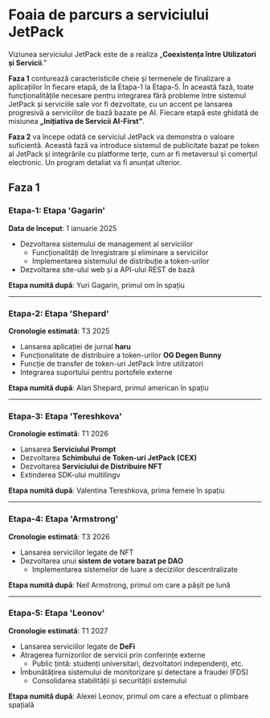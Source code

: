 # Foaia de parcurs a serviciului JetPack

Viziunea serviciului JetPack este de a realiza „**Coexistența între Utilizatori și Servicii**.”

**Faza 1** conturează caracteristicile cheie și termenele de finalizare a aplicațiilor în fiecare etapă, de la Etapa-1 la Etapa-5. În această fază, toate funcționalitățile necesare pentru integrarea fără probleme între sistemul JetPack și serviciile sale vor fi dezvoltate, cu un accent pe lansarea progresivă a serviciilor de bază bazate pe AI. Fiecare etapă este ghidată de misiunea **„Inițiativa de Servicii AI-First”**.

**Faza 2** va începe odată ce serviciul JetPack va demonstra o valoare suficientă. Această fază va introduce sistemul de publicitate bazat pe token al JetPack și integrările cu platforme terțe, cum ar fi metaversul și comerțul electronic. Un program detaliat va fi anunțat ulterior.


## Faza 1

### **Etapa-1: Etapa 'Gagarin'**
**Data de început**: 1 ianuarie 2025

- Dezvoltarea sistemului de management al serviciilor
  - Funcționalități de înregistrare și eliminare a serviciilor
  - Implementarea sistemului de distribuție a token-urilor
- Dezvoltarea site-ului web și a API-ului REST de bază

**Etapa numită după**: Yuri Gagarin, primul om în spațiu

---

### **Etapa-2: Etapa 'Shepard'**
**Cronologie estimată**: T3 2025

- Lansarea aplicației de jurnal **haru**
- Funcționalitate de distribuire a token-urilor **OG Degen Bunny**
- Funcție de transfer de token-uri JetPack între utilizatori
- Integrarea suportului pentru portofele externe

**Etapa numită după**: Alan Shepard, primul american în spațiu

---

### **Etapa-3: Etapa 'Tereshkova'**
**Cronologie estimată**: T1 2026

- Lansarea **Serviciului Prompt**
- Dezvoltarea **Schimbului de Token-uri JetPack (CEX)**
- Dezvoltarea **Serviciului de Distribuire NFT**
- Extinderea SDK-ului multilingv

**Etapa numită după**: Valentina Tereshkova, prima femeie în spațiu

---

### **Etapa-4: Etapa 'Armstrong'**
**Cronologie estimată**: T3 2026

- Lansarea serviciilor legate de NFT
- Dezvoltarea unui **sistem de votare bazat pe DAO**
  - Implementarea sistemelor de luare a deciziilor descentralizate

**Etapa numită după**: Neil Armstrong, primul om care a pășit pe lună

---

### **Etapa-5: Etapa 'Leonov'**
**Cronologie estimată**: T1 2027

- Lansarea serviciilor legate de **DeFi**
- Atragerea furnizorilor de servicii prin conferințe externe
  - Public țintă: studenți universitari, dezvoltatori independenți, etc.
- Îmbunătățirea sistemului de monitorizare și detectare a fraudei (FDS)
  - Consolidarea stabilității și securității sistemului

**Etapa numită după**: Alexei Leonov, primul om care a efectuat o plimbare spațială